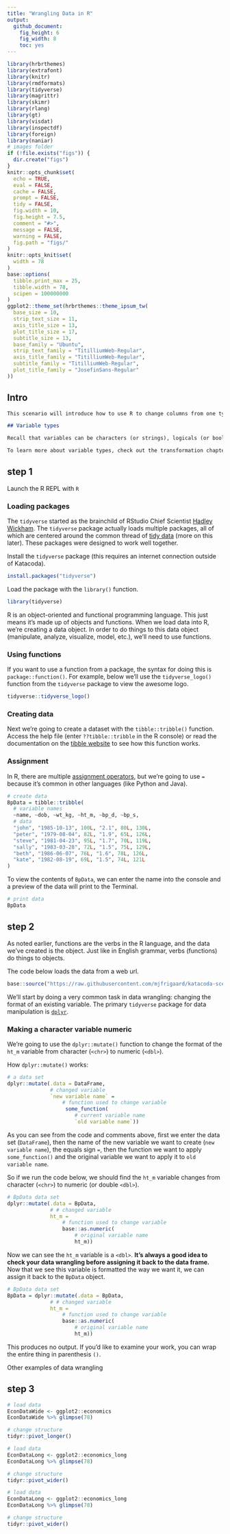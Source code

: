 ```yaml
---
title: "Wrangling Data in R"
output: 
  github_document: 
    fig_height: 6
    fig_width: 8
    toc: yes
---
```


```r
library(hrbrthemes)
library(extrafont)
library(knitr)
library(rmdformats)
library(tidyverse)
library(magrittr)
library(skimr)
library(rlang)
library(gt)
library(visdat)
library(inspectdf)
library(foreign)
library(naniar)
# images folder
if (!file.exists("figs")) {
  dir.create("figs")
}
knitr::opts_chunk$set(
  echo = TRUE,
  eval = FALSE,
  cache = FALSE,
  prompt = FALSE,
  tidy = FALSE,
  fig.width = 10,
  fig.height = 7.5,
  comment = "#>",
  message = FALSE,
  warning = FALSE,
  fig.path = "figs/"
)
knitr::opts_knit$set(
  width = 78
)
base::options(
  tibble.print_max = 25,
  tibble.width = 78,
  scipen = 100000000
)
ggplot2::theme_set(hrbrthemes::theme_ipsum_tw(
  base_size = 10,
  strip_text_size = 11,
  axis_title_size = 13,
  plot_title_size = 17,
  subtitle_size = 13,
  base_family = "Ubuntu",
  strip_text_family = "TitilliumWeb-Regular",
  axis_title_family = "TitilliumWeb-Regular",
  subtitle_family = "TitilliumWeb-Regular",
  plot_title_family = "JosefinSans-Regular"
))
```

## Intro

```markdown
This scenario will introduce how to use R to change columns from one type (or class) to another. In the wild, we rarely collect data in a format that they can be immediately analyzed or visualized in, so data wrangling is a common task.

## Variable types

Recall that variables can be characters (or strings), logicals (or boolean), and numbers (integer and double). In this first exercise, we'll be converting variables from one form to another using [`dplyr`](https://dplyr.tidyverse.org/), a package from the [`tidyverse`](https://www.tidyverse.org/).

To learn more about variable types, check out the transformation chapter in [R for Data Science](https://r4ds.had.co.nz/transform.html).
```


## step 1

<!--  The `step1` file starts the scenario off an intro to R packages (the `library()` function), and how to create a data set in R to play with. This is important because having an ability to create data in R allows us to create a [minimal reproducible example](https://stackoverflow.com/help/minimal-reproducible-example), which gives us access to [The R questions on StackOverflow.](https://stackoverflow.com/questions/tagged/r).

The markdown for the `step1.md` file is below. -->

Launch the R REPL with `R`

### Loading packages 

The  `tidyverse` started as the brainchild of RStudio Chief Scientist [Hadley Wickham](http://hadley.nz/). The `tidyverse` package actually loads multiple packages, all of which are centered around the common thread of [tidy data](https://vita.had.co.nz/papers/tidy-data.pdf) (more on this later). These packages were designed to work well together.

Install the `tidyverse` package (this requires an internet connection outside of Katacoda).

```r
install.packages("tidyverse")
```

 Load the package with the `library()` function.

```r
library(tidyverse)
```

R is an object-oriented and functional programming language. This just means it's made up of objects and functions. When we load data into R, we're creating a data object. In order to do things to this data object (manipulate, analyze, visualize, model, etc.), we'll need to use functions.

### Using functions

If you want to use a function from a package, the syntax for doing this is `package::function()`. For example, below we'll use the `tidyverse_logo()` function from the `tidyverse` package to view the awesome logo. 

```r
tidyverse::tidyverse_logo()
```

### Creating data

Next we're going to create a dataset with the `tibble::tribble()` function. Access the help file (enter `??tibble::tribble` in the R console) or read the documentation on the [tibble website](https://tibble.tidyverse.org/) to see how this function works.

### Assignment 

In R, there are multiple [assignment operators](https://developer.r-project.org/equalAssign.html), but we're going to use `=` because it's common in other languages (like Python and Java).

```r
# create data
BpData = tibble::tribble(
  # variable names
  ~name, ~dob, ~wt_kg, ~ht_m, ~bp_d, ~bp_s,
  # data
  "john", "1985-10-13", 100L, "2.1", 80L, 130L,
  "peter", "1979-08-04", 82L, "1.9", 65L, 126L,
  "steve", "1981-04-23", 95L, "1.7", 70L, 119L,
  "sally", "1983-03-28", 72L, "1.5", 75L, 129L,
  "beth", "1986-06-07", 76L, "1.6", 78L, 126L,
  "kate", "1982-08-19", 69L, "1.5", 74L, 121L
)
```

To view the contents of `BpData`, we can enter the name into the console and a preview of the data will print to the Terminal.

```r
# print data
BpData
```


## step 2

As noted earlier, functions are the verbs in the R language, and the data we've created is the object. Just like in English grammar, verbs (functions) do things to objects.

The code below loads the data from a web url.

```r
base::source("https://raw.githubusercontent.com/mjfrigaard/katacoda-scenarios/master/wrangling-data-in-r/src/BpData.R")
```

We'll start by doing a very common task in data wrangling: changing the format of an existing variable. The primary `tidyverse` package for data manipulation is [`dplyr`](https://dplyr.tidyverse.org/).

### Making a character variable numeric

We're going to use the `dplyr::mutate()` function to change the format of the `ht_m` variable from character (`<chr>`) to numeric (`<dbl>`).

How `dplyr::mutate()` works:

```r
# a data set
dplyr::mutate(.data = DataFrame, 
              # changed variable
              `new variable name` = 
                  # function used to change variable
                   some_function(
                      # current variable name
                      `old variable name`))
```

As you can see from the code and comments above, first we enter the data set (`DataFrame`), then the name of the new variable we want to create (`new variable name`), the equals sign `=`, then the function we want to apply `some_function()` and the original variable we want to apply it to `old variable name`.

So if we run the code below, we should find the `ht_m` variable changes from character (`<chr>`) to numeric (or double `<dbl>`).

```r
# BpData data set
dplyr::mutate(.data = BpData, 
              # # changed variable
              ht_m = 
                  # function used to change variable
                  base::as.numeric(
                      # original variable name
                      ht_m))
```

Now we can see the `ht_m` variable is a `<dbl>`. **It's always a good idea to check your data wrangling before assigning it back to the data frame.** Now that we see this variable is formatted the way we want it, we can assign it back to the `BpData` object.

```r
# BpData data set
BpData = dplyr::mutate(.data = BpData, 
              # # changed variable
              ht_m = 
                  # function used to change variable
                  base::as.numeric(
                      # original variable name
                      ht_m))
```

This produces no output. If you'd like to examine your work, you can wrap the entire thing in parenthesis `()`. 

Other examples of data wrangling 

## step 3




```r
# load data
EconDataWide <- ggplot2::economics
EconDataWide %>% glimpse(78)

# change structure
tidyr::pivot_longer()
```

```r
# load data
EconDataLong <- ggplot2::economics_long
EconDataLong %>% glimpse(78)

# change structure
tidyr::pivot_wider()
```

```r
# load data
EconDataLong <- ggplot2::economics_long
EconDataLong %>% glimpse(78)

# change structure
tidyr::pivot_wider()
```
